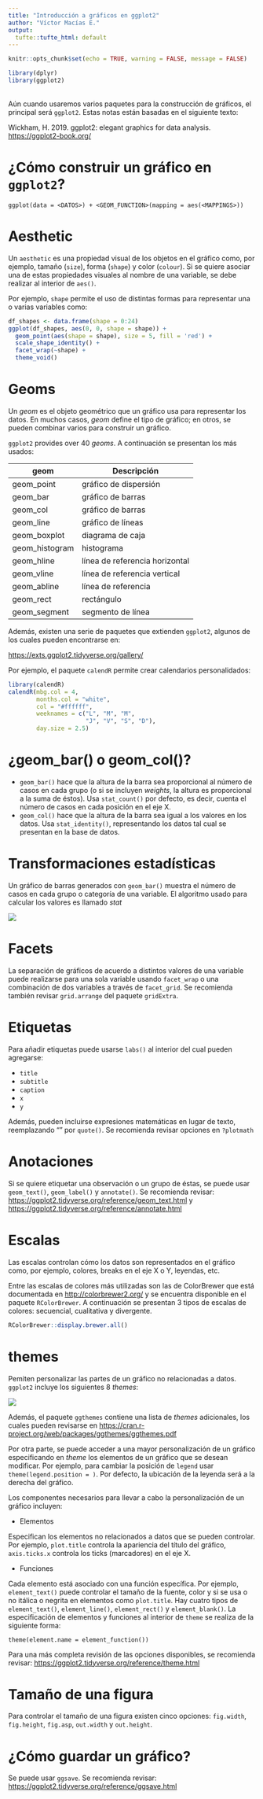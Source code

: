 ```yaml
---
title: "Introducción a gráficos en ggplot2"
author: "Víctor Macías E."
output:
  tufte::tufte_html: default
---
```


```r
knitr::opts_chunk$set(echo = TRUE, warning = FALSE, message = FALSE)
```

```r
library(dplyr)
library(ggplot2)
```

<br>
Aún cuando usaremos varios paquetes para la construcción de gráficos, el principal será `ggplot2`. Estas notas están basadas en el siguiente texto:

Wickham, H. 2019. ggplot2: elegant graphics for data analysis.<br> <https://ggplot2-book.org/>
<br>

# ¿Cómo construir un gráfico en <code>ggplot2</code>?

`ggplot(data = <DATOS>) + <GEOM_FUNCTION>(mapping = aes(<MAPPINGS>))`

# Aesthetic

Un `aesthetic` es una propiedad visual de los objetos en el gráfico como, por ejemplo, tamaño (`size`), forma (`shape`) y color (`colour`). Si se quiere asociar una de estas propiedades visuales al nombre de una variable, se debe realizar al interior de `aes()`.  

Por ejemplo, `shape` permite el uso de distintas formas para representar una o varias variables como: 

```r
df_shapes <- data.frame(shape = 0:24)
ggplot(df_shapes, aes(0, 0, shape = shape)) +
  geom_point(aes(shape = shape), size = 5, fill = 'red') +
  scale_shape_identity() +
  facet_wrap(~shape) +
  theme_void()
```

# Geoms

Un *geom* es el objeto geométrico que un gráfico usa para representar los datos. En muchos casos, *geom* define el tipo de gráfico; en otros, se pueden combinar varios para construir un gráfico.

`ggplot2` provides over 40 *geoms*. A continuación se presentan los más usados:

geom           | Descripción 
---------------|---------------------
geom_point     | gráfico de dispersión 
geom_bar       | gráfico de barras
geom_col       | gráfico de barras
geom_line      | gráfico de líneas
geom_boxplot   | diagrama de caja
geom_histogram | histograma
geom_hline     | línea de referencia horizontal
geom_vline     | línea de referencia vertical
geom_abline    | línea de referencia
geom_rect      | rectángulo
geom_segment   | segmento de línea

Además, existen una serie de paquetes que extienden `ggplot2`, algunos de los cuales pueden encontrarse en:

<https://exts.ggplot2.tidyverse.org/gallery/>

Por ejemplo, el paquete `calendR` permite crear calendarios personalidados: 

```r
library(calendR)
calendR(mbg.col = 4,
        months.col = "white",
        col = "#ffffff",
        weeknames = c("L", "M", "M",
                      "J", "V", "S", "D"),
        day.size = 2.5)
```


# ¿geom_bar() o geom_col()?

- `geom_bar()` hace que la altura de la barra sea proporcional al número de casos en cada grupo (o si se incluyen *weights*, la altura es proporcional a la suma de éstos). Usa `stat_count()` por defecto, es decir, cuenta el número de casos en cada posición en el eje X. 
- `geom_col()` hace que la altura de la barra sea igual a los valores en los datos. Usa `stat_identity()`, representando los datos tal cual se presentan en la base de datos.

# Transformaciones estadísticas

Un gráfico de barras generados con `geom_bar()` muestra el número de casos en cada grupo o  categoría de una variable. El algoritmo usado para calcular los valores es llamado *stat* 

![](statistical_transformation.png)

# Facets

La separación de gráficos de acuerdo a distintos valores de una variable puede realizarse para una sola variable usando `facet_wrap` o una combinación de dos variables a través de `facet_grid`. Se recomienda también revisar `grid.arrange` del paquete `gridExtra`.

# Etiquetas

Para añadir etiquetas puede usarse `labs()` al interior del cual pueden agregarse:

- `title`
- `subtitle`
- `caption`
- `x`
- `y`

Además, pueden incluirse expresiones matemáticas en lugar de texto, reemplazando "" por `quote()`. Se recomienda revisar opciones en `?plotmath`

# Anotaciones

Si se quiere etiquetar una observación o un grupo de éstas, se puede usar `geom_text()`, `geom_label()` y `annotate()`. Se recomienda revisar: <https://ggplot2.tidyverse.org/reference/geom_text.html> y <https://ggplot2.tidyverse.org/reference/annotate.html>


# Escalas

Las escalas controlan cómo los datos son representados en el gráfico como, por ejemplo, colores, breaks en el eje X o Y, leyendas, etc.

Entre las escalas de colores más utilizadas son las de ColorBrewer que está documentada en <http://colorbrewer2.org/> y se encuentra disponible en el paquete `RColorBrewer`. A continuación se presentan 3 tipos de escalas de colores: secuencial, cualitativa y divergente.

```r
RColorBrewer::display.brewer.all()
```

# themes

Pemiten personalizar las partes de un gráfico no relacionadas a datos. `ggplot2` incluye los siguientes 8 *themes*: 

![](ggplot2_themes.png)

Además, el paquete `ggthemes` contiene una lista de *themes* adicionales, los cuales pueden revisarse en <https://cran.r-project.org/web/packages/ggthemes/ggthemes.pdf>

Por otra parte, se puede acceder a una mayor personalización de un gráfico especificando en *theme* los elementos de un gráfico que se desean modificar. Por ejemplo, para cambiar la posición de `legend` usar `theme(legend.position = )`. Por defecto, la ubicación de la leyenda será a la derecha del gráfico.

Los componentes necesarios para llevar a cabo la personalización de un gráfico incluyen:

- Elementos

Especifican los elementos no relacionados a datos que se pueden controlar. Por ejemplo, `plot.title` controla la apariencia del título del gráfico, `axis.ticks.x` controla los ticks (marcadores) en el eje X.

- Funciones

Cada elemento está asociado con una función específica. Por ejemplo, `element_text()` puede controlar el tamaño de la fuente, color y si se usa o no itálica o negrita en elementos como `plot.title`. Hay cuatro tipos de `element_text()`, `element_line()`, `element_rect()` y `element_blank()`. La especificación de elementos y funciones al interior de `theme` se realiza de la siguiente forma:

`theme(element.name = element_function())`

Para una más completa revisión de las opciones disponibles, se recomienda revisar: <https://ggplot2.tidyverse.org/reference/theme.html>

# Tamaño de una figura

Para controlar el tamaño de una figura existen cinco opciones: `fig.width`, `fig.height`, `fig.asp`, `out.width` y `out.height`.

# ¿Cómo guardar un gráfico?

Se puede usar `ggsave`. Se recomienda revisar:
<https://ggplot2.tidyverse.org/reference/ggsave.html>
